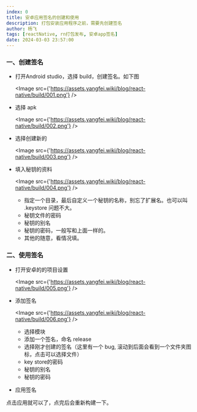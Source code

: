 ```yaml
---
index: 0
title: 安卓应用签名的创建和使用
description: 打包安装应用程序之前，需要先创建签名
author: 杨飞
tags: [reactNative, rn打包发布, 安卓app签名]
date: 2024-03-03 23:57:00
---
```


### 一、创建签名

- 打开Android studio，选择 build，创建签名。如下图

  <Image src={'https://assets.yangfei.wiki/blog/react-native/build/001.png'} />

- 选择 apk

  <Image src={'https://assets.yangfei.wiki/blog/react-native/build/002.png'} />

- 选择创建新的

  <Image src={'https://assets.yangfei.wiki/blog/react-native/build/003.png'} />

- 填入秘钥的资料

  <Image src={'https://assets.yangfei.wiki/blog/react-native/build/004.png'} />

  - 指定一个目录，最后自定义一个秘钥的名称，别忘了扩展名。也可以叫 .keystore 问题不大。
  - 秘钥文件的密码
  - 秘钥的别名
  - 秘钥的密码，一般写和上面一样的。
  - 其他的随意，看情况填。

### 二、使用签名

- 打开安卓的的项目设置

  <Image src={'https://assets.yangfei.wiki/blog/react-native/build/005.png'} />

- 添加签名

  <Image src={'https://assets.yangfei.wiki/blog/react-native/build/006.png'} />

  - 选择模块
  - 添加一个签名，命名 release
  - 选择刚才创建的签名（这里有一个 bug, 滚动到后面会看到一个文件夹图标，点击可以选择文件）
  - key store的密码
  - 秘钥的别名
  - 秘钥的密码

- 应用签名

点击应用就可以了，点完后会重新构建一下。
